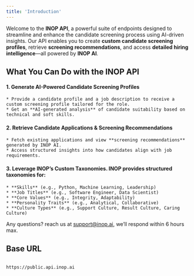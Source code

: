 ```yaml
---
title: 'Introduction'
---
```


Welcome to the **INOP API**, a powerful suite of endpoints designed to streamline and enhance the candidate screening process using AI-driven insights. Our API enables you to create **custom candidate screening profiles**, retrieve **screening recommendations**, and access **detailed hiring intelligence**—all powered by **INOP AI**.

## What You Can Do with the INOP API
#### 1. Generate AI-Powered Candidate Screening Profiles
    * Provide a candidate profile and a job description to receive a custom screening profile tailored for the role.
    * Get an **AI-generated analysis** of candidate suitability based on technical and soft skills.
#### 2. Retrieve Candidate Applications & Screening Recommendations
    * Fetch existing applications and view **screening recommendations** generated by INOP AI.
    * Access structured insights into how candidates align with job requirements.
#### 3. Leverage INOP’s Custom Taxonomies. INOP provides structured taxonomies for:
    * **Skills** (e.g., Python, Machine Learning, Leadership)
    * **Job Titles** (e.g., Software Engineer, Data Scientist)
    * **Core Values** (e.g., Integrity, Adaptability)
    * **Personality Traits** (e.g., Analytical, Collaborative)
    * **Culture Types** (e.g., Support Culture, Result Culture, Caring Culture)

Any questions? reach us at [support@inop.ai](mailto:support@inop.ai), we’ll respond within 6 hours max.


## Base URL

```

https://public.api.inop.ai

```
